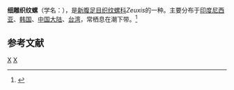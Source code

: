 {{Speciesbox
| taxon = Zeuxis siquijorensis
| binomial_authority = (A. Adams, 1852)
}}
'''细雕织纹螺'''（学名：''{{lang|la|Zeuxis siquijorensis}}''），是[[新腹足目|新腹足目]][[织纹螺科|织纹螺科]]''Zeuxis''的一种。主要分布于[[印度尼西亚|印度尼西亚]]、[[韩国|韩国]]、[[中国大陆|中国大陆]]、[[台湾|台湾]]，常栖息在潮下带。<ref>{{cite web|url=http://shell.sinica.edu.tw/chinese/shellbase_detail.php?science_no=1057|title=国际贝库：细雕织纹螺|publisher=台湾贝类资料库|accessdate=2009-08-11|archive-date=2016-03-04|archive-url=https://web.archive.org/web/20160304112538/http://shell.sinica.edu.tw/chinese/shellbase_detail.php?science_no=1057|dead-url=no}}</ref>

== 参考文献 ==
{{reflist}}
{{taxonbar}}
[[Category:_1852年描述的动物|X]]
[[Category:织纹螺科|X]]